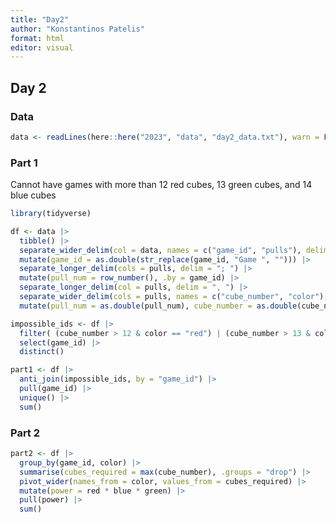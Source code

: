 ```yaml
---
title: "Day2"
author: "Konstantinos Patelis"
format: html
editor: visual
---
```


## Day 2

### Data

```r
data <- readLines(here::here("2023", "data", "day2_data.txt"), warn = FALSE)
```


### Part 1

Cannot have games with more than 12 red cubes, 13 green cubes, and 14 blue cubes

```r
library(tidyverse)

df <- data |> 
  tibble() |> 
  separate_wider_delim(col = data, names = c("game_id", "pulls"), delim = ": ") |> 
  mutate(game_id = as.double(str_replace(game_id, "Game ", ""))) |> 
  separate_longer_delim(cols = pulls, delim = "; ") |> 
  mutate(pull_num = row_number(), .by = game_id) |> 
  separate_longer_delim(col = pulls, delim = ", ") |> 
  separate_wider_delim(cols = pulls, names = c("cube_number", "color"), delim = " ") |> 
  mutate(pull_num = as.double(pull_num), cube_number = as.double(cube_number))

impossible_ids <- df |> 
  filter( (cube_number > 12 & color == "red") | (cube_number > 13 & color == "green") | (cube_number > 14 & color == "blue")  ) |> 
  select(game_id) |> 
  distinct() 

part1 <- df |> 
  anti_join(impossible_ids, by = "game_id") |> 
  pull(game_id) |> 
  unique() |> 
  sum()

```

### Part 2

```r

part2 <- df |> 
  group_by(game_id, color) |> 
  summarise(cubes_required = max(cube_number), .groups = "drop") |> 
  pivot_wider(names_from = color, values_from = cubes_required) |> 
  mutate(power = red * blue * green) |> 
  pull(power) |> 
  sum()

```

